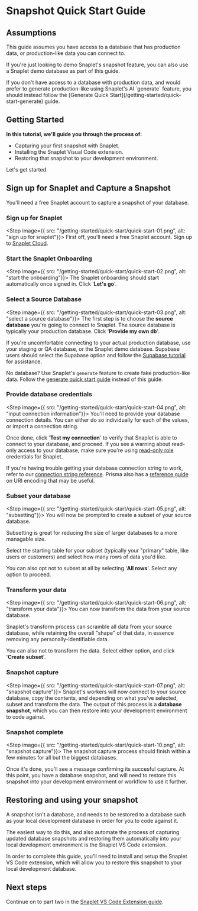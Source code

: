 
# Snapshot Quick Start Guide

## Assumptions
This guide assumes you have access to a database that has production data, or production-like data you can connect to. 

If you're just looking to demo Snaplet's snapshot feature, you can also use a Snaplet demo database as part of this guide.

<Callout emoji="🤖">
If you don't have access to a database with production data, and would prefer to generate production-like using Snaplet's AI `generate` feature, you should instead follow the [Generate Quick Start](/getting-started/quick-start-generate) guide.
</Callout>

 

## Getting Started 
**In this tutorial, we'll guide you through the process of:**
* Capturing your first snapshot with Snaplet.
* Installing the Snaplet Visual Code extension.
* Restoring that snapshot to your development environment.

Let's get started.

## Sign up for Snaplet and Capture a Snapshot 
You'll need a free Snaplet account to capture a snapshot of your database.

<Steps>

### Sign up for Snaplet
<Step image={{ src: "/getting-started/quick-start/quick-start-01.png", alt: "sign up for snaplet"}}>
First off, you'll need a free Snaplet account. Sign up to [Snaplet Cloud](https://app.snaplet.dev).
</Step>

### Start the Snaplet Onboarding 
<Step image={{ src: "/getting-started/quick-start/quick-start-02.png", alt: "start the onboarding"}}>
The Snaplet onboarding should start automatically once signed in. Click '**Let's go**'.
</Step>

### Select a Source Database
<Step image={{ src: "/getting-started/quick-start/quick-start-03.png", alt: "select a source database"}}>
The first step is to choose the **source database** you're going to connect to Snaplet. The source database is typically your production database. Click '**Provide my own db**'.

If you're uncomfortable connecting to your actual production database, use your staging or QA database, or the Snaplet demo database. Supabase users should select the Supabase option and follow the [Supabase tutorial](/tutorials/supabase-clone-environments) for assistance. 

No database? Use Snaplet's `generate` feature to create fake production-like data. Follow the [generate quick start guide](/getting-started/quick-start-generate) instead of this guide.
</Step>

### Provide database credentials
<Step image={{ src: "/getting-started/quick-start/quick-start-04.png", alt: "input connection information"}}>
You'll need to provide your database connection details. You can either do so individually for each of the values, or import a connection string. 

Once done, click '**Test my connection**' to verify that Snaplet is able to connect to your database, and proceed. If you see a warning about read-only access to your database, make sure you're using [read-only role](guides/postgresql/#create-a-read-only-role) credentials for Snaplet. 

If you're having trouble getting your database connection string to work, refer to our [connection string reference](/references/connection-strings/). Prisma also has a [reference guide](https://www.prisma.io/dataguide/postgresql/short-guides/connection-uris) on URI encoding that may be useful.
</Step>

### Subset your database
<Step image={{ src: "/getting-started/quick-start/quick-start-05.png", alt: "subsetting"}}>
You will now be prompted to create a subset of your source database.

Subsetting is great for reducing the size of larger databases to a more managable size.

Select the starting table for your subset (typically your "primary" table, like users or customers) and select how many rows of data you'd like.

You can also opt not to subset at all by selecting '**All rows**'. Select any option to proceed.
</Step>

### Transform your data
<Step image={{ src: "/getting-started/quick-start/quick-start-06.png", alt: "transform your data"}}>
You can now transform the data from your source database. 

Snaplet's transform process can scramble all data from your source database, while retaining the overall "shape" of that data, in essence removing any personally-identifiable data.

You can also not to transform the data. Select either option, and click '**Create subset**'.

</Step>

### Snapshot capture
<Step image={{ src: "/getting-started/quick-start/quick-start-07.png", alt: "snapshot capture"}}>
Snaplet's workers will now connect to your source database, copy the contents, and depending on what you've selected, subset and transform the data. The output of this process is a **database snapshot**, which you can then restore into your development environment to code against.
</Step>

### Snapshot complete
<Step image={{ src: "/getting-started/quick-start/quick-start-10.png", alt: "snapshot capture"}}>
The snapshot capture process should finish within a few minutes for all but the biggest databases. 

Once it's done, you'll see a message confirming its succesful capture. At this point, you have a database snapshot, and will need to restore this snapshot into your development environment or workflow to use it further. 
</Step>

</Steps>

## Restoring and using your snapshot

A snapshot isn't a database, and needs to be restored to a database such as your local development database in order for you to code against it. 

The easiest way to do this, and also automate the process of capturing updated database snapshots and restoring them automatically into your local development environment is the Snaplet VS Code extension.

In order to complete this guide, you'll need to install and setup the Snaplet VS Code extension, which will allow you to restore this snapshot to your local development database. 

## Next steps
Continue on to part two in the [Snaplet VS Code Extension guide](/recipes/visual-studio-code).